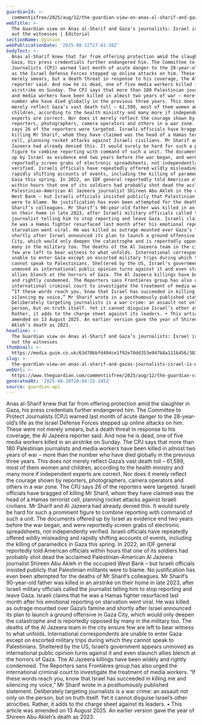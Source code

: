 ```yaml
---
guardianId: >-
  commentisfree/2025/aug/12/the-guardian-view-on-anas-al-sharif-and-gazas-journalists-israel-is-wiping-out-the-witnesses
webTitle: >-
  The Guardian view on Anas al-Sharif and Gaza’s journalists: Israel is wiping
  out the witnesses | Editorial
sectionName: Opinion
webPublicationDate: '2025-08-12T17:41:38Z'
bodyText: >-
  Anas al-Sharif knew that far from offering protection amid the slaughter in
  Gaza, his press credentials further endangered him. The Committee to Protect
  Journalists (CPJ) warned last month of acute danger to the 28-year-old’s life
  as the Israel Defense Forces stepped up online attacks on him. These were not
  merely smears, but a death threat in response to his coverage, the Al Jazeera
  reporter said. And now he is dead, one of five media workers killed in an
  airstrike on Sunday. The CPJ says that more than 180 Palestinian journalists
  and media workers have been killed in almost two years of war – more than the
  number who have died globally in the previous three years. This does not
  merely reflect Gaza’s vast death toll – 61,599, most of them women and
  children, according to the health ministry and many more if independent
  experts are correct. Nor does it merely reflect the courage shown by
  reporters, photographers, camera operators and others in a war zone. The CPJ
  says 26 of the reporters were targeted. Israeli officials have bragged of
  killing Mr Sharif, whom they have claimed was the head of a Hamas terrorist
  cell, planning rocket attacks against Israeli civilians. Mr Sharif and Al
  Jazeera had already denied this. It would surely be hard for such a prominent
  figure to combine reporting with command of such a unit. The documents offered
  up by Israel as evidence end two years before the war began, and were
  reportedly screen grabs of electronic spreadsheets, not independently
  verified. Israeli officials have repeatedly offered wildly misleading and
  rapidly shifting accounts of events, including the killing of paramedics in
  Gaza this spring. In 2022, an IDF general reportedly told American officials
  within hours that one of its soldiers had probably shot dead the acclaimed
  Palestinian-American Al Jazeera journalist Shireen Abu Akleh in the occupied
  West Bank – but Israeli officials insisted publicly that Palestinian militants
  were to blame. No justification has even been attempted for the deaths of Mr
  Sharif’s colleagues. Mr Sharif’s 90-year-old father was killed in an airstrike
  on their home in late 2023, after Israeli military officials called the
  journalist telling him to stop reporting and leave Gaza. Israeli claims that
  he was a Hamas fighter resurfaced last month after his emotional reporting on
  starvation went viral. He was killed as outrage mounted over Gaza’s famine and
  shortly after Israel announced its plan to launch a ground offensive in Gaza
  City, which would only deepen the catastrophe and is reportedly opposed by
  many in the military too. The deaths of the Al Jazeera team in the city ensure
  few are left to bear witness to what unfolds. International correspondents are
  unable to enter Gaza except on escorted military trips during which they
  cannot speak to Palestinians. Sheltered by the US, Israel’s government appears
  unmoved as international public opinion turns against it and even staunch
  allies blench at the horrors of Gaza. The Al Jazeera killings have been widely
  and rightly condemned. The Reporters sans Frontières group has also urged the
  international criminal court to investigate the treatment of media workers.
  “If these words reach you, know that Israel has succeeded in killing me and
  silencing my voice,” Mr Sharif wrote in a posthumously published statement.
  Deliberately targeting journalists is a war crime: an assault not only on the
  person, but on truth itself. Yet it cannot disguise Israel’s other atrocities.
  Rather, it adds to the charge sheet against its leaders. • This article was
  amended on 13 August 2025. An earlier version gave the year of Shireen Abu
  Akleh’s death as 2023.
headline: >-
  The Guardian view on Anas al-Sharif and Gaza’s journalists: Israel is wiping
  out the witnesses
thumbnail: >-
  https://media.guim.co.uk/63d70bbfd494ce1f92e70dd353e947b8a111b456/383_0_4044_3237/500.jpg
slug: >-
  the-guardian-view-on-anas-al-sharif-and-gazas-journalists-israel-is-wiping-out-the-witnesses-or-editorial
webUrl: >-
  https://www.theguardian.com/commentisfree/2025/aug/12/the-guardian-view-on-anas-al-sharif-and-gazas-journalists-israel-is-wiping-out-the-witnesses
generatedAt: '2025-08-28T20:04:25.145Z'
source: guardian-api
---
```

Anas al-Sharif knew that far from offering protection amid the slaughter in Gaza, his press credentials further endangered him. The Committee to Protect Journalists (CPJ) warned last month of acute danger to the 28-year-old’s life as the Israel Defense Forces stepped up online attacks on him. These were not merely smears, but a death threat in response to his coverage, the Al Jazeera reporter said. And now he is dead, one of five media workers killed in an airstrike on Sunday. The CPJ says that more than 180 Palestinian journalists and media workers have been killed in almost two years of war – more than the number who have died globally in the previous three years. This does not merely reflect Gaza’s vast death toll – 61,599, most of them women and children, according to the health ministry and many more if independent experts are correct. Nor does it merely reflect the courage shown by reporters, photographers, camera operators and others in a war zone. The CPJ says 26 of the reporters were targeted. Israeli officials have bragged of killing Mr Sharif, whom they have claimed was the head of a Hamas terrorist cell, planning rocket attacks against Israeli civilians. Mr Sharif and Al Jazeera had already denied this. It would surely be hard for such a prominent figure to combine reporting with command of such a unit. The documents offered up by Israel as evidence end two years before the war began, and were reportedly screen grabs of electronic spreadsheets, not independently verified. Israeli officials have repeatedly offered wildly misleading and rapidly shifting accounts of events, including the killing of paramedics in Gaza this spring. In 2022, an IDF general reportedly told American officials within hours that one of its soldiers had probably shot dead the acclaimed Palestinian-American Al Jazeera journalist Shireen Abu Akleh in the occupied West Bank – but Israeli officials insisted publicly that Palestinian militants were to blame. No justification has even been attempted for the deaths of Mr Sharif’s colleagues. Mr Sharif’s 90-year-old father was killed in an airstrike on their home in late 2023, after Israeli military officials called the journalist telling him to stop reporting and leave Gaza. Israeli claims that he was a Hamas fighter resurfaced last month after his emotional reporting on starvation went viral. He was killed as outrage mounted over Gaza’s famine and shortly after Israel announced its plan to launch a ground offensive in Gaza City, which would only deepen the catastrophe and is reportedly opposed by many in the military too. The deaths of the Al Jazeera team in the city ensure few are left to bear witness to what unfolds. International correspondents are unable to enter Gaza except on escorted military trips during which they cannot speak to Palestinians. Sheltered by the US, Israel’s government appears unmoved as international public opinion turns against it and even staunch allies blench at the horrors of Gaza. The Al Jazeera killings have been widely and rightly condemned. The Reporters sans Frontières group has also urged the international criminal court to investigate the treatment of media workers. “If these words reach you, know that Israel has succeeded in killing me and silencing my voice,” Mr Sharif wrote in a posthumously published statement. Deliberately targeting journalists is a war crime: an assault not only on the person, but on truth itself. Yet it cannot disguise Israel’s other atrocities. Rather, it adds to the charge sheet against its leaders. • This article was amended on 13 August 2025. An earlier version gave the year of Shireen Abu Akleh’s death as 2023.
